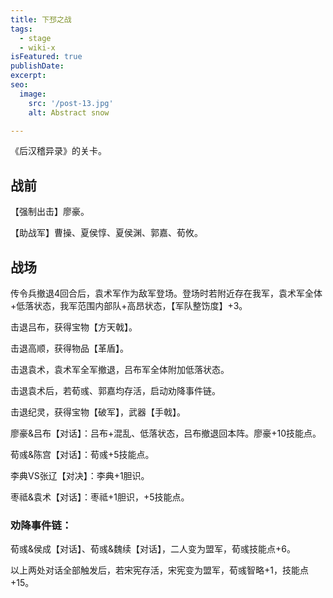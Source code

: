 ```yaml
---
title: 下邳之战
tags:
  - stage
  - wiki-x
isFeatured: true
publishDate: 
excerpt: 
seo:
  image:
    src: '/post-13.jpg'
    alt: Abstract snow

---
```



《后汉稽异录》的关卡。

<h2 class={styles.sectionTitle}>战前</h2>

【强制出击】廖豪。

【助战军】曹操、夏侯惇、夏侯渊、郭嘉、荀攸。

<h2 class={styles.sectionTitle}>战场</h2>

传令兵撤退4回合后，袁术军作为敌军登场。登场时若附近存在我军，袁术军全体+低落状态，我军范围内部队+高昂状态，【军队整饬度】+3。

击退吕布，获得宝物【方天戟】。

击退高顺，获得物品【革盾】。

击退袁术，袁术军全军撤退，吕布军全体附加低落状态。

击退袁术后，若荀彧、郭嘉均存活，启动劝降事件链。

击退纪灵，获得宝物【破军】，武器【手戟】。

廖豪&吕布【对话】：吕布+混乱、低落状态，吕布撤退回本阵。廖豪+10技能点。

荀彧&陈宫【对话】：荀彧+5技能点。

李典VS张辽【对决】：李典+1胆识。

枣祗&袁术【对话】：枣祗+1胆识，+5技能点。

### 劝降事件链：

荀彧&侯成【对话】、荀彧&魏续【对话】，二人变为盟军，荀彧技能点+6。

以上两处对话全部触发后，若宋宪存活，宋宪变为盟军，荀彧智略+1，技能点+15。
